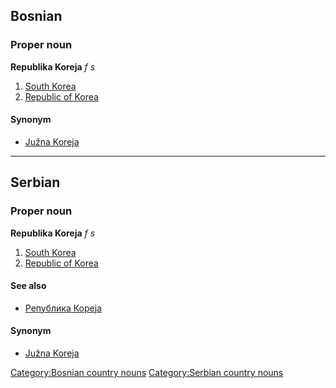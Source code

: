 ==Bosnian==
===Proper noun===
'''Republika Koreja''' ''f s''
#[[South Korea]]
#[[Republic of Korea]]
====Synonym====
*[[Južna Koreja]]
[[Category:Bosnian country nouns]]

----

==Serbian==
===Proper noun===
'''Republika Koreja''' ''f s''
#[[South Korea]]
#[[Republic of Korea]]
====See also====
*[[Република Кореја]]
====Synonym====
*[[Južna Koreja]]
[[Category:Serbian country nouns]]